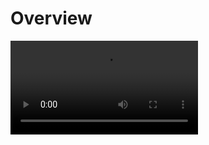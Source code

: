 
# Overview

<Video src="https://www.youtube.com/embed/yt3NkjIBoMA"/>



## What is the Live Streaming Kit?

<LiveStreamingKitOverviewBasicDescription/>

## When do you need the Live Streaming Kit

<LiveStreamingKitOverviewWhendoyouneed liveStreamingSDKUrl="https://www.zegocloud.com/docs/live-streaming/overview?platform=flutter&language=dart"/>


## Embedded features

<LiveSreamingKitOverviewFeatures/>

- PK battles
- Voice changing & Reverb
- Basic face beautification
- Screen sharing

## Recommended resources

<CardGroup cols={2}>
  <Card title="QUICK START (basic live)" href="./02-Quick%20start/01-Quick%20start.mdx">
  To implement a basic live stream swiftly, follow the steps.
</Card>
<Card title="QUICK START (with co-hosting)" href="./02-Quick%20start/02-Quick%20start%20(with%20cohosting).mdx">
  To implement a live stream with co-hosting, follow the steps.
</Card>
<Card title="Sample Code" href="https://github.com/ZEGOCLOUD/zego_uikit_prebuilt_live_streaming_example_flutter" target="_blank">
  Click here to get the complete sample code.
</Card>
</CardGroup>

## Platform Support

The Live Streaming Kit supports the following platforms:

- [Android](https://www.zegocloud.com/docs/uikit/live-streaming-kit-android/overview)
- [iOS](https://www.zegocloud.com/docs/uikit/live-streaming-kit-ios/overview)
- [Flutter](https://www.zegocloud.com/docs/uikit/live-streaming-kit-flutter/overview)
- [React Native](https://www.zegocloud.com/docs/uikit/live-streaming-kit-rn/overview)
- [Web](https://www.zegocloud.com/docs/uikit/live-streaming-kit-web/overview)

## Change log

<Accordion title="Click here to know more" defaultOpen="false">
#### Version 2.2.0
Release date: 2023.02.28

**New features**:
1. Added `screenSharingController` in `ZegoUIKitPrebuiltLiveStreaming`, use this to customize the button that is used to invoke the full-screen mode interface.

#### Version 2.1.0
Release date: 2023.02.21

**New features**:
1. [PK battles](./04-Enhance%20the%20livestream/01-PK%20battles.mdx). 
2. Added `onLiveStreamingStateUpdate` in `ZegoUIKitPrebuiltLiveStreamingConfig`, use this to monitor the state of the live stream.

#### Version 2.0.0
Release date: 2023.02.07

**API changes**:

- Modified:

    Before: `Stream<List<ZegoSignalingInRoomTextMessage>> getInRoomTextMessageStream()`

    After: `Stream<ZegoSignalingPluginInRoomTextMessageReceivedEvent> getInRoomTextMessageReceivedEventStream()`

> You can still get the `List<ZegoSignalingInRoomTextMessage>` parameter from the new interface's class member `ZegoSignalingPluginInRoomTextMessageReceivedEvent.messages`.

</Accordion>
